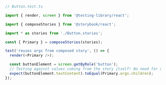 ```ts
// Button.test.ts

import { render, screen } from '@testing-library/react';

import { composeStories } from '@storybook/react';

import * as stories from './Button.stories';

const { Primary } = composeStories(stories);

test('reuses args from composed story', () => {
  render(<Primary />);

  const buttonElement = screen.getByRole('button');
  // Testing against values coming from the story itself! No need for duplication
  expect(buttonElement.textContent).toEqual(Primary.args.children);
});
```
